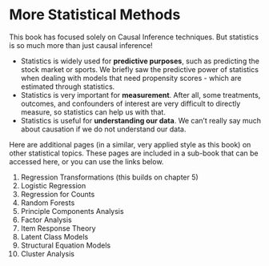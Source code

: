 # More Statistical Methods

This book has focused solely on Causal Inference techniques. But statistics is so much more than just causal inference!

-   Statistics is widely used for **predictive purposes**, such as predicting the stock market or sports. We briefly saw the predictive power of statistics when dealing with models that need propensity scores - which are estimated through statistics.
-   Statistics is very important for **measurement**. After all, some treatments, outcomes, and confounders of interest are very difficult to directly measure, so statistics can help us with that.
-   Statistics is useful for **understanding our data**. We can't really say much about causation if we do not understand our data.

Here are additional pages (in a similar, very applied style as this book) on other statistical topics. These pages are included in a sub-book that can be accessed here, or you can use the links below.

1.  Regression Transformations (this builds on chapter 5)
2.  Logistic Regression
3.  Regression for Counts
4.  Random Forests
5.  Principle Components Analysis
6.  Factor Analysis
7.  Item Response Theory
8.  Latent Class Models
9.  Structural Equation Models
10. Cluster Analysis
